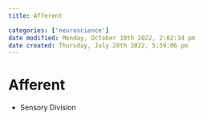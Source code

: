 ```yaml
---
title: Afferent

categories: ['neuroscience']
date modified: Monday, October 10th 2022, 2:02:34 pm
date created: Thursday, July 28th 2022, 5:59:06 pm
---
```


# Afferent
- Sensory Division



